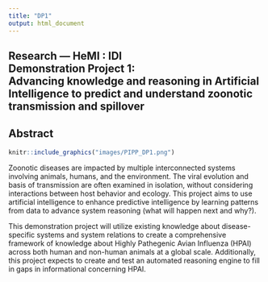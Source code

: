 ```yaml
---
title: "DP1"
output: html_document
---
```


<!-- BANNER --> 
</div> <!-- container-fluid main-container -->
<div class="jumbotron homepagebanner jumbotron-fluid">
<div class="container">
## **Research --- HeMI : IDI**<br>Demonstration Project 1:<br>Advancing knowledge and reasoning in Artificial Intelligence to predict and understand zoonotic transmission and spillover {.lead .tagline}
</div> <!--end container-->
</div> <!--end jumbotron-->

<!-- MAIN CONTENT --> 
<div class="container-fluid main-container">

<!-- <p id="disclaimer"></p> -->

## Abstract

```r
knitr::include_graphics("images/PIPP_DP1.png")
```
Zoonotic diseases are impacted by multiple interconnected systems involving animals, humans, and the environment. The viral evolution and basis of transmission are often examined in isolation, without considering interactions between host behavior and ecology. This project aims to use artificial intelligence to enhance predictive intelligence by learning patterns from data to advance system reasoning (what will happen next and why?). 

This demonstration project will utilize existing knowledge about disease-specific systems and system relations to create a comprehensive framework of knowledge about Highly Pathegenic Avian Influenza (HPAI) across both human and non-human animals at a global scale. Additionally, this project expects to create and test an automated reasoning engine to fill in gaps in informational concerning HPAI.

<!--
```r
insert_tag <- function(html,tag,before="</body>") {
  gsub(before,paste0(tag,"\n",before),html)
}

knitr::include_url("DP1_summary.html")
```
<script>iFrameResize({ log: false }, '#DP1')</script>
-->


<!--
## Supplemental Information

::: container-frames

<p>Preprint:<br>
  <a href="https://github.com/CEIDatUGA/covid-university-reopening/raw/master/manuscript.pdf" target="_blank">
  Demonstration Project 1:  Advancing knowledge and reasoning in Artificial Intelligence to predict and understand zoonotic transmission and spillover</a> (pdf)
</p>

<p>
  <a href="https://github.com/CEIDatUGA/covid-university-reopening" target="_blank">
    <img src="images/GitHub-Mark-64px.png" id="github-icon" alt="GitHub repository"/>
    GitHub repository (public)
  </a>
</p>

:::
-->

